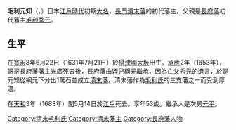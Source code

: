 {{Infobox Officeholder
| name= 毛利元知
| image= Mōri Mototomo.jpg
| caption= 
| office={{link-ja|清末藩|清末藩}}第1代藩主
| term_start= 1653年
| term_end= 1683年
| predecessor= {{small|新設}}
| successor= {{link-ja|毛利匡廣|毛利匡広|毛利元平}}
| birth_date={{birth date|1631|7|21}}<br>（[[寬永|寬永]]8年6月22日）
| birth_place= 
| death_date={{death date and age|1683|7|8|1631|7|21}}<br>（[[天和_(日本)|天和]]3年閏5月14日）
| death_place= 
| module  = {{日本武士|child=yes
|時代= [[江戶時代|江戶時代]]前期
|幼名= 
|改名= 
|别名= 
|諡号= 
|神号= 
|戒名= 高林院涼岸常清
|洗禮名= 
|墓所= [[東京都|東京都]][[港區_(東京都)|港區]][[高輪|高輪]]的[[泉岳寺|泉岳寺]]
|朝廷官位= [[從五位下|從五位下]][[刑部少輔|刑部少輔]]
|幕府職位= 
|主君= 
|藩= [[長門|長門]][[清末藩|清末藩]]主
|氏族= 
|父= [[毛利秀元|毛利秀元]]
|母= 本光院（[[長沼氏|長沼氏]]）
|養父= 
|養母= 
|兄= [[毛利宮松丸|宮松丸]]、[[毛利光廣|光廣]]
|妹= 松菊子（[[毛利就隆|毛利就隆]]正室）、宮子、今子、長菊子（[[永井尚征|永井尚征]]正室）、千菊子（[[山崎豐治|山崎豐治]]正室）、萬菊子（[[稻葉正則|稻葉正則]]正室）、竹千代子（[[土井利長|土井利長]]正室）等
|正室= 蓮華院（[[七澤清宗|七澤清宗]]的女兒，[[寶樹院|寶樹院]]的異父妹，[[增山正利|增山正利]]的養女。一說是[[青木利長|青木利長]]的女兒）
|側室= [[船越氏|船越氏]]、[[小笠原氏|小笠原氏]]
|子= [[毛利元武|元武]]、'''[[毛利元平|元平]]'''、[[稻葉正方|稻葉正方]]
|女= 
|養子= 
|養女= 
 }}
}}
'''毛利元知'''（{{jpn|j=毛利 元知|kana=もうり もととも|rm=Mōri Mototomo}}，{{bd|1631年|7月21日|1683年|7月8日|}}）日本[[江戶時代|江戶時代]]初期[[大名_(稱謂)|大名]]，[[長門|長門]][[清末藩|清末藩]]的初代藩主。父親是[[長府藩|長府藩]]初代藩主[[毛利秀元|毛利秀元]]。

== 生平 ==
在[[寬永|寬永]]8年6月22日（1631年7月21日）於[[攝津國|攝津國]][[大阪市|大坂]]出生。[[承應|承應]]2年（1653年），哥哥[[長府藩|長府藩]]藩主[[毛利光廣|光廣]]死去後，長府藩由姪兒[[毛利綱元|綱元]]繼承，因為亡父[[毛利秀元|秀元]]的遺言，於是元知從綱元下分出1萬石並成立[[清末藩|清末藩]]。清末藩作為[[毛利氏|毛利氏]]的三支藩之一而受到厚遇。

在[[天和_(日本)|天和]]3年（1683年）閏5月14日於[[江戶|江戶]]死去。享年53歲。繼承人是次男[[毛利元平|元平]]。


{{安藝毛利氏當主|清末毛利家|1653年－1683年|初代}}
{{清末藩主|初代|1653年－1683年}}

[[Category:清末毛利氏|Category:清末毛利氏]]
[[Category:清末藩主|Category:清末藩主]]
[[Category:長府藩人物|Category:長府藩人物]]